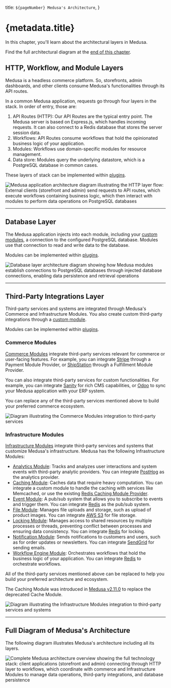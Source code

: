   title: `${pageNumber} Medusa's Architecture`,
}

# {metadata.title}

In this chapter, you'll learn about the architectural layers in Medusa.

<Note title="Tip">

Find the full architectural diagram at the [end of this chapter](#full-diagram-of-medusas-architecture).

</Note>

## HTTP, Workflow, and Module Layers

Medusa is a headless commerce platform. So, storefronts, admin dashboards, and other clients consume Medusa's functionalities through its API routes.

In a common Medusa application, requests go through four layers in the stack. In order of entry, those are:

1. API Routes (HTTP): Our API Routes are the typical entry point. The Medusa server is based on Express.js, which handles incoming requests. It can also connect to a Redis database that stores the server session data.
2. Workflows: API Routes consume workflows that hold the opinionated business logic of your application.
3. Modules: Workflows use domain-specific modules for resource management.
3. Data store: Modules query the underlying datastore, which is a PostgreSQL database in common cases.

<Note>

These layers of stack can be implemented within [plugins](../../fundamentals/plugins/page.mdx).

</Note>

![Medusa application architecture diagram illustrating the HTTP layer flow: External clients (storefront and admin) send requests to API routes, which execute workflows containing business logic, which then interact with modules to perform data operations on PostgreSQL databases](https://res.cloudinary.com/dza7lstvk/image/upload/v1759761784/Medusa%20Book/http-layer-new_hu0r3h.jpg)

---

## Database Layer

The Medusa application injects into each module, including your [custom modules](../../fundamentals/modules/page.mdx), a connection to the configured PostgreSQL database. Modules use that connection to read and write data to the database.

<Note>

Modules can be implemented within [plugins](../../fundamentals/plugins/page.mdx).

</Note>

![Database layer architecture diagram showing how Medusa modules establish connections to PostgreSQL databases through injected database connections, enabling data persistence and retrieval operations](https://res.cloudinary.com/dza7lstvk/image/upload/v1759761866/Medusa%20Book/db-layer-new_faeksx.jpg)

---

## Third-Party Integrations Layer

Third-party services and systems are integrated through Medusa's Commerce and Infrastructure Modules. You also create custom third-party integrations through a [custom module](../../fundamentals/modules/page.mdx).

<Note>

Modules can be implemented within [plugins](../../fundamentals/plugins/page.mdx).

</Note>

### Commerce Modules

[Commerce Modules](!resources!/commerce-modules) integrate third-party services relevant for commerce or user-facing features. For example, you can integrate [Stripe](!resources!/commerce-modules/payment/payment-provider/stripe) through a Payment Module Provider, or [ShipStation](!resources!/integrations/guides/shipstation) through a Fulfillment Module Provider.

You can also integrate third-party services for custom functionalities. For example, you can integrate [Sanity](!resources!/integrations/guides/sanity) for rich CMS capabilities, or [Odoo](!resources!/recipes/erp/odoo) to sync your Medusa application with your ERP system.

You can replace any of the third-party services mentioned above to build your preferred commerce ecosystem.

![Diagram illustrating the Commerce Modules integration to third-party services](https://res.cloudinary.com/dza7lstvk/image/upload/v1727175357/Medusa%20Book/service-commerce_qcbdsl.jpg)

### Infrastructure Modules

[Infrastructure Modules](!resources!/infrastructure-modules) integrate third-party services and systems that customize Medusa's infrastructure. Medusa has the following Infrastructure Modules:

- [Analytics Module](!resources!/infrastructure-modules/analytics): Tracks and analyzes user interactions and system events with third-party analytic providers. You can integrate [PostHog](!resources!/infrastructure-modules/analytics/posthog) as the analytics provider.
- [Caching Module](!resources!/infrastructure-modules/caching): Caches data that require heavy computation. You can integrate a custom module to handle the caching with services like Memcached, or use the existing [Redis Caching Module Provider](!resources!/infrastructure-modules/caching/providers/redis).
- [Event Module](!resources!/infrastructure-modules/event): A pub/sub system that allows you to subscribe to events and trigger them. You can integrate [Redis](!resources!/infrastructure-modules/event/redis) as the pub/sub system.
- [File Module](!resources!/infrastructure-modules/file): Manages file uploads and storage, such as upload of product images. You can integrate [AWS S3](!resources!/infrastructure-modules/file/s3) for file storage.
- [Locking Module](!resources!/infrastructure-modules/locking): Manages access to shared resources by multiple processes or threads, preventing conflict between processes and ensuring data consistency. You can integrate [Redis](!resources!/infrastructure-modules/locking/redis) for locking.
- [Notification Module](!resources!/infrastructure-modules/notification): Sends notifications to customers and users, such as for order updates or newsletters. You can integrate [SendGrid](!resources!/infrastructure-modules/notification/sendgrid) for sending emails.
- [Workflow Engine Module](!resources!/infrastructure-modules/workflow-engine): Orchestrates workflows that hold the business logic of your application. You can integrate [Redis](!resources!/infrastructure-modules/workflow-engine/redis) to orchestrate workflows.

All of the third-party services mentioned above can be replaced to help you build your preferred architecture and ecosystem.

<Note>

The Caching Module was introduced in [Medusa v2.11.0](https://github.com/medusajs/medusa/releases/tag/v2.11.0) to replace the deprecated Cache Module.

</Note>

![Diagram illustrating the Infrastructure Modules integration to third-party services and systems](https://res.cloudinary.com/dza7lstvk/image/upload/v1759762284/Medusa%20Book/service-infra_k3fcy0.jpg)

---

## Full Diagram of Medusa's Architecture

The following diagram illustrates Medusa's architecture including all its layers.

![Complete Medusa architecture overview showing the full technology stack: client applications (storefront and admin) connecting through HTTP layer to workflows, which coordinate with commerce and Infrastructure Modules to manage data operations, third-party integrations, and database persistence](https://res.cloudinary.com/dza7lstvk/image/upload/v1759762329/Medusa%20Book/diagram-full-new_znssjy.jpg)
